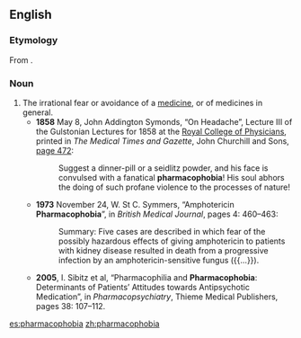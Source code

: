 ==English==

===Etymology===
From {{confix|pharmaco|phobia|lang=en}}.

===Noun===
{{en-noun|!}}

# The irrational fear or avoidance of a [[medicine]], or of medicines in general.
#* '''1858''' May 8, John Addington Symonds,<!-- but apparently not the same person as is the topic of [[wikipedia:John Addington Symonds]] --> “On Headache”, Lecture III of the Gulstonian Lectures for 1858 at the [[w:Royal College of Physicians|Royal College of Physicians]], printed in ''The Medical Times and Gazette'', John Churchill and Sons, [http://books.google.com/books?id=WRcCAAAAYAAJ&amp;pg=PA472&amp;dq=pharmacophobia page 472]:
#*: Suggest a dinner-pill or a seidlitz powder, and his face is convulsed with a fanatical '''pharmacophobia'''! His soul abhors the doing of such profane violence to the processes of nature!
#* '''1973''' November 24, W. St C. Symmers, “Amphotericin '''Pharmacophobia'''”,<sup >[http://www.pubmedcentral.nih.gov/articlerender.fcgi?artid=1587609 ]</sup > in ''British Medical Journal'', pages 4: 460–463:
#*: Summary: Five cases are described in which fear of the possibly hazardous effects of giving amphotericin to patients with kidney disease resulted in death from a progressive infection by an amphotericin-sensitive fungus ({{...}}).
#* '''2005''', I. Sibitz et al, “Pharmacophilia and '''Pharmacophobia''': Determinants of Patients’ Attitudes towards Antipsychotic Medication”,<sup >[http://www.thieme-connect.com/ejournals/DOI/10.1055/s-2005-864119 ]</sup > in ''Pharmacopsychiatry'', Thieme Medical Publishers, pages 38: 107–112.

[[es:pharmacophobia]]
[[zh:pharmacophobia]]